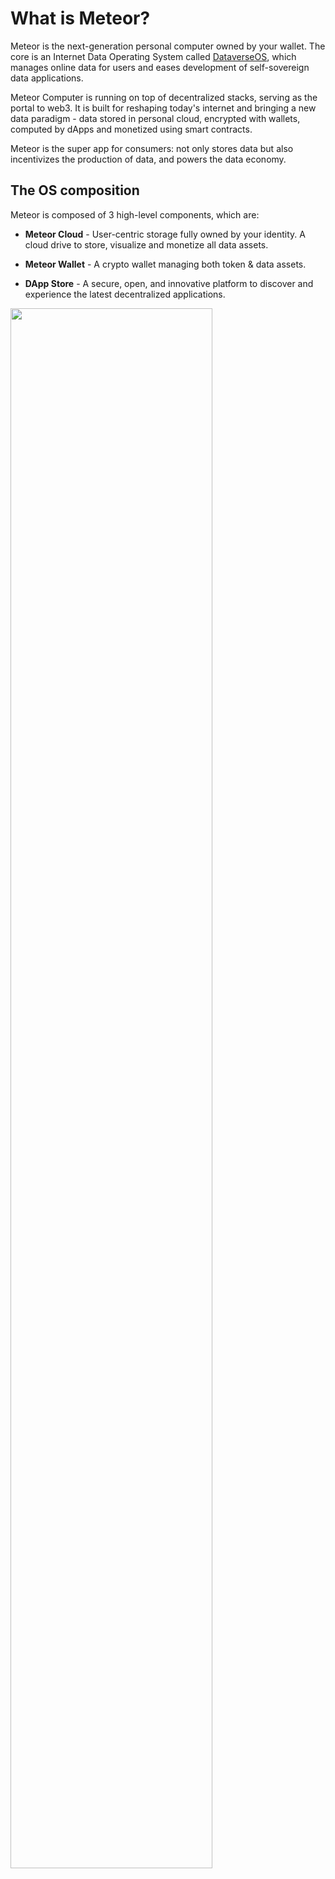 
# What is Meteor?

Meteor is the next-generation personal computer owned by your wallet. The core is an Internet Data Operating System called [DataverseOS](https://dataverse-os.com/), which manages online data for users and eases development of self-sovereign data applications.

Meteor Computer is running on top of decentralized stacks, serving as the portal to web3. It is built for reshaping today's internet and bringing a new data paradigm - data stored in personal cloud, encrypted with wallets, computed by dApps and monetized using smart contracts.

Meteor is the super app for consumers: not only stores data but also incentivizes the production of data, and powers the data economy.

## The OS composition

Meteor is composed of 3 high-level components, which are:

- **Meteor Cloud** - User-centric storage fully owned by your identity. A cloud drive to store, visualize and monetize all data assets.

- **Meteor Wallet** - A crypto wallet managing both token & data assets.
- **DApp Store** - A secure, open, and innovative platform to discover and experience the latest decentralized applications.

<img
  src="/images/introduction/overview.png"
  width="80%"
  className="mx-auto my-2.5"
/>
